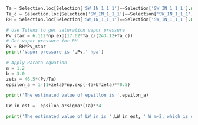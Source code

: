 

```python
Ta = Selection.loc[Selection['SW_IN_1_1_1']==Selection['SW_IN_1_1_1'].max(),'TA_1_1_1'].values[0]+273.15
Ta_c = Selection.loc[Selection['SW_IN_1_1_1']==Selection['SW_IN_1_1_1'].max(),'TA_1_1_1'].values[0]
RH = Selection.loc[Selection['SW_IN_1_1_1']==Selection['SW_IN_1_1_1'].max(),'RH_1_1_1'].values[0]*.01

# Use Tetens to get saturation vapor pressure
Pv_star = 6.112*np.exp(17.62*Ta_c/(243.12+Ta_c))
# Get vapor pressure for RH
Pv = RH*Pv_star
print('Vapor pressure is ',Pv,' hpa')

# Apply Parata equation
a = 1.2
b = 3.0
zeta = 46.5*(Pv/Ta)
epsilon_a = 1-(1+zeta)*np.exp(-(a+b*zeta)**0.5)

print('The estimated value of epsillon is ',epsilon_a)

LW_in_est =  epsilon_a*sigma*(Ta)**4

print('The estimated value of LW_in is ',LW_in_est, ' W m-2, which is quite close to the observed value of ',LW_in,' W m-2')


```
